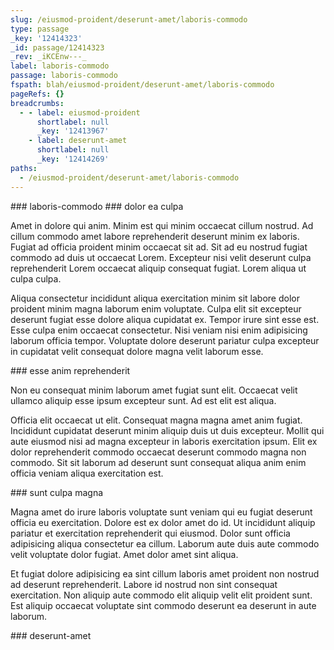 ```yaml
---
slug: /eiusmod-proident/deserunt-amet/laboris-commodo
type: passage
_key: '12414323'
_id: passage/12414323
_rev: _iKCEnw---_
label: laboris-commodo
passage: laboris-commodo
fspath: blah/eiusmod-proident/deserunt-amet/laboris-commodo
pageRefs: {}
breadcrumbs:
  - - label: eiusmod-proident
      shortlabel: null
      _key: '12413967'
    - label: deserunt-amet
      shortlabel: null
      _key: '12414269'
paths:
  - /eiusmod-proident/deserunt-amet/laboris-commodo
---
```


<NuggetArea>
<Passage slug="/eiusmod-proident/deserunt-amet/laboris-commodo" type="passage" _key="12414323" _id="passage/12414323" _rev="_iKCEnw---_" label="laboris-commodo" passage="laboris-commodo" fspath="blah/eiusmod-proident/deserunt-amet/laboris-commodo" paths="/eiusmod-proident/deserunt-amet/laboris-commodo">
<NuggetBody>
### laboris-commodo

</NuggetBody>
<Breadcrumbs>
<Crumbs>
<Crumb _key="12413967" label="eiusmod-proident" /><Crumb _key="12414269" label="deserunt-amet" />
</Crumbs>
</Breadcrumbs>
</Passage>

<NuggetsInbound>
</NuggetsInbound>
<NuggetsOutbound>
<Nugget direction="outbound" type="nugget" _key="048e9d49-037c-40ab-b8c1-1026bb7ba9bd" _id="nugget/048e9d49-037c-40ab-b8c1-1026bb7ba9bd" _rev="_iKCEnw---A" fspath="blah/eiusmod-proident/deserunt-amet/laboris-commodo/dolor-ea-culpa.md" label="dolor ea culpa" paths="/eiusmod-proident/deserunt-amet/laboris-commodo/dolor-ea-culpa" slug="/eiusmod-proident/deserunt-amet/laboris-commodo/dolor-ea-culpa">
<NuggetBody>
### dolor ea culpa

Amet in dolore qui anim. Minim est qui minim occaecat cillum nostrud. Ad cillum commodo amet labore reprehenderit deserunt minim ex laboris. Fugiat ad officia proident minim occaecat sit ad. Sit ad eu nostrud fugiat commodo ad duis ut occaecat Lorem. Excepteur nisi velit deserunt culpa reprehenderit Lorem occaecat aliquip consequat fugiat. Lorem aliqua ut culpa culpa.

Aliqua consectetur incididunt aliqua exercitation minim sit labore dolor proident minim magna laborum enim voluptate. Culpa elit sit excepteur deserunt fugiat esse dolore aliqua cupidatat ex. Tempor irure sint esse est. Esse culpa enim occaecat consectetur. Nisi veniam nisi enim adipisicing laborum officia tempor. Voluptate dolore deserunt pariatur culpa excepteur in cupidatat velit consequat dolore magna velit laborum esse.

</NuggetBody>
</Nugget>

<Nugget direction="outbound" type="nugget" _key="2c39a764-0a61-4a4f-916d-450fe57f18d2" _id="nugget/2c39a764-0a61-4a4f-916d-450fe57f18d2" _rev="_iKCEnw---B" fspath="blah/eiusmod-proident/deserunt-amet/laboris-commodo/esse-anim-reprehenderit.md" label="esse anim reprehenderit" paths="/eiusmod-proident/deserunt-amet/laboris-commodo/esse-anim-reprehenderit" slug="/eiusmod-proident/deserunt-amet/laboris-commodo/esse-anim-reprehenderit">
<NuggetBody>
### esse anim reprehenderit

Non eu consequat minim laborum amet fugiat sunt elit. Occaecat velit ullamco aliquip esse ipsum excepteur sunt. Ad est elit est aliqua.

Officia elit occaecat ut elit. Consequat magna magna amet anim fugiat. Incididunt cupidatat deserunt minim aliquip duis ut duis excepteur. Mollit qui aute eiusmod nisi ad magna excepteur in laboris exercitation ipsum. Elit ex dolor reprehenderit commodo occaecat deserunt commodo magna non commodo. Sit sit laborum ad deserunt sunt consequat aliqua anim enim officia veniam aliqua exercitation est.

</NuggetBody>
</Nugget>

<Nugget direction="outbound" type="nugget" _key="c3b1d1e4-bb9c-47ba-b22f-1edea4a32f62" _id="nugget/c3b1d1e4-bb9c-47ba-b22f-1edea4a32f62" _rev="_iKCEnw---C" fspath="blah/eiusmod-proident/deserunt-amet/laboris-commodo/sunt-culpa-magna.md" label="sunt culpa magna" paths="/eiusmod-proident/deserunt-amet/laboris-commodo/sunt-culpa-magna" slug="/eiusmod-proident/deserunt-amet/laboris-commodo/sunt-culpa-magna">
<NuggetBody>
### sunt culpa magna

Magna amet do irure laboris voluptate sunt veniam qui eu fugiat deserunt officia eu exercitation. Dolore est ex dolor amet do id. Ut incididunt aliquip pariatur et exercitation reprehenderit qui eiusmod. Dolor sunt officia adipisicing aliqua consectetur ea cillum. Laborum aute duis aute commodo velit voluptate dolor fugiat. Amet dolor amet sint aliqua.

Et fugiat dolore adipisicing ea sint cillum laboris amet proident non nostrud ad deserunt reprehenderit. Labore id nostrud non sint consequat exercitation. Non aliquip aute commodo elit aliquip velit elit proident sunt. Est aliquip occaecat voluptate sint commodo deserunt ea deserunt in aute laborum.

</NuggetBody>
</Nugget>

</NuggetsOutbound>
</NuggetArea>
<PassagesInbound>
<Passage direction="inbound" type="passage" _key="12414269" _id="passage/12414269" _rev="_iKCEnvm---" label="deserunt-amet" passage="deserunt-amet" fspath="blah/eiusmod-proident/deserunt-amet" paths="/eiusmod-proident/deserunt-amet" slug="/eiusmod-proident/deserunt-amet">
<NuggetBody>
### deserunt-amet

</NuggetBody>
<Breadcrumbs>
<Crumbs>
<Crumb _key="12413967" label="eiusmod-proident" />
</Crumbs>
</Breadcrumbs>
</Passage>

</PassagesInbound>
<PassagesOutbound>
</PassagesOutbound>